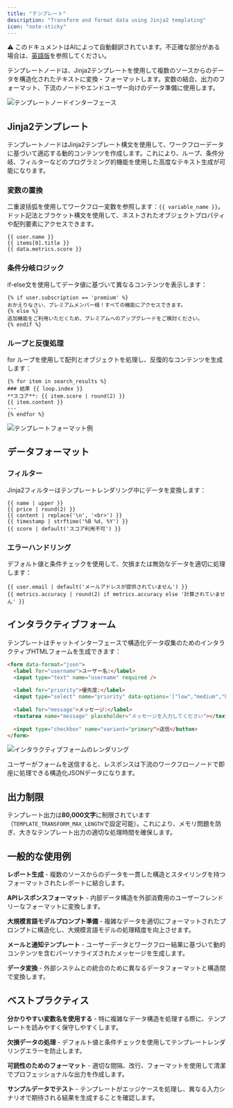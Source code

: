 ```yaml
---
title: "テンプレート"
description: "Transform and format data using Jinja2 templating"
icon: "note-sticky"
---
```


<Note> ⚠️ このドキュメントはAIによって自動翻訳されています。不正確な部分がある場合は、[英語版](/en/documentation/pages/nodes/template)を参照してください。</Note>


テンプレートノードは、Jinja2テンプレートを使用して複数のソースからのデータを構造化されたテキストに変換・フォーマットします。変数の結合、出力のフォーマット、下流のノードやエンドユーザー向けのデータ準備に使用します。

<Frame caption="テンプレートノード設定インターフェース">
  <img src="https://assets-docs.dify.ai/2025/04/0838bb5c7e1d1a58ed30fcd9fc48920f.png" alt="テンプレートノードインターフェース" />
</Frame>

## Jinja2テンプレート

テンプレートノードはJinja2テンプレート構文を使用して、ワークフローデータに基づいて適応する動的コンテンツを作成します。これにより、ループ、条件分岐、フィルターなどのプログラミング的機能を使用した高度なテキスト生成が可能になります。

### 変数の置換

二重波括弧を使用してワークフロー変数を参照します：`{{ variable_name }}`。ドット記法とブラケット構文を使用して、ネストされたオブジェクトプロパティや配列要素にアクセスできます。

```jinja2
{{ user.name }}
{{ items[0].title }}
{{ data.metrics.score }}
```

### 条件分岐ロジック

if-else文を使用してデータ値に基づいて異なるコンテンツを表示します：

```jinja2
{% if user.subscription == 'premium' %}
おかえりなさい、プレミアムメンバー様！すべての機能にアクセスできます。
{% else %}
追加機能をご利用いただくため、プレミアムへのアップグレードをご検討ください。
{% endif %}
```

### ループと反復処理

for ループを使用して配列とオブジェクトを処理し、反復的なコンテンツを生成します：

```jinja2
{% for item in search_results %}
### 結果 {{ loop.index }}
**スコア**: {{ item.score | round(2) }}
{{ item.content }}
---
{% endfor %}
```

<Frame caption="知識検索結果を処理するテンプレート">
  <img src="https://assets-docs.dify.ai/2025/04/0ae3f13cf725cb2c52c72cc354e592ee.png" alt="テンプレートフォーマット例" />
</Frame>

## データフォーマット

### フィルター

Jinja2フィルターはテンプレートレンダリング中にデータを変換します：

```jinja2
{{ name | upper }}
{{ price | round(2) }}
{{ content | replace('\n', '<br>') }}
{{ timestamp | strftime('%B %d, %Y') }}
{{ score | default('スコア利用不可') }}
```

### エラーハンドリング

デフォルト値と条件チェックを使用して、欠損または無効なデータを適切に処理します：

```jinja2
{{ user.email | default('メールアドレスが提供されていません') }}
{{ metrics.accuracy | round(2) if metrics.accuracy else '計算されていません' }}
```

## インタラクティブフォーム

テンプレートはチャットインターフェースで構造化データ収集のためのインタラクティブHTMLフォームを生成できます：

```html
<form data-format="json">
  <label for="username">ユーザー名:</label>
  <input type="text" name="username" required />
  
  <label for="priority">優先度:</label>
  <input type="select" name="priority" data-options='["low","medium","high"]'/>
  
  <label for="message">メッセージ:</label>
  <textarea name="message" placeholder="メッセージを入力してください"></textarea>
  
  <input type="checkbox" name="variant="primary">送信</button>
</form>
```

<Frame caption="チャットインターフェースでレンダリングされたインタラクティブフォーム">
  <img src="https://assets-docs.dify.ai/2025/04/9d24e9cfa3cdde00e4eee15bd4bbea76.png" alt="インタラクティブフォームのレンダリング" />
</Frame>

ユーザーがフォームを送信すると、レスポンスは下流のワークフローノードで即座に処理できる構造化JSONデータになります。

## 出力制限

テンプレート出力は**80,000文字**に制限されています（`TEMPLATE_TRANSFORM_MAX_LENGTH`で設定可能）。これにより、メモリ問題を防ぎ、大きなテンプレート出力の適切な処理時間を確保します。

## 一般的な使用例

**レポート生成** - 複数のソースからのデータを一貫した構造とスタイリングを持つフォーマットされたレポートに結合します。

**APIレスポンスフォーマット** - 内部データ構造を外部消費用のユーザーフレンドリーなフォーマットに変換します。

**大規模言語モデルプロンプト準備** - 複雑なデータを適切にフォーマットされたプロンプトに構造化し、大規模言語モデルの処理精度を向上させます。

**メールと通知テンプレート** - ユーザーデータとワークフロー結果に基づいて動的コンテンツを含むパーソナライズされたメッセージを生成します。

**データ変換** - 外部システムとの統合のために異なるデータフォーマットと構造間で変換します。

## ベストプラクティス

**分かりやすい変数名を使用する** - 特に複雑なデータ構造を処理する際に、テンプレートを読みやすく保守しやすくします。

**欠損データの処理** - デフォルト値と条件チェックを使用してテンプレートレンダリングエラーを防止します。

**可読性のためのフォーマット** - 適切な間隔、改行、フォーマットを使用して清潔でプロフェッショナルな出力を作成します。

**サンプルデータでテスト** - テンプレートがエッジケースを処理し、異なる入力シナリオで期待される結果を生成することを確認します。